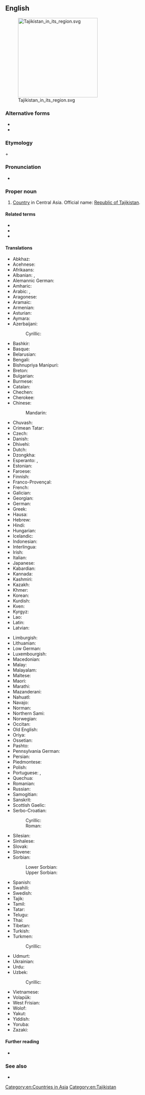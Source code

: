 ==English==
[[File:Tajikistan in its region.svg|thumb|250px]]

===Alternative forms===
* {{l|en|Tadjikistan}}
* {{l|en|Tadzhikistan}}

===Etymology===
{{etyl|fa|en}} {{m|fa|تاجيک‎|tr=Tājīk}} + {{m|fa|ستان|tr=-stān||-stan}}

===Pronunciation===
* {{audio|En-us-Tajikistan.ogg|Audio (US)|lang=en}}

===Proper noun===
{{en-proper noun}}

# {{senseid|en|Q863}}[[country|Country]] in Central Asia. Official name: [[Republic of Tajikistan]].

====Related terms====
* {{l|en|Tajik}}
* {{l|en|Tajiki}}
* {{l|en|Tajik SSR}}

====Translations====
{{trans-top|id=Q863|Republic of Tajikistan}}
* Abkhaz: {{t|ab|Таджикистан}}
* Acehnese: {{t|ace|Tajikistan}}
* Afrikaans: {{t+|af|Tadjikistan}}
* Albanian: {{t|sq|Taxhikistani|m}}, {{t|sq|Taxhikistan|m}}
* Alemannic German: {{t|gsw|Tadschikistan}}
* Amharic: {{t|am|ታጂኪስታን|sc=Ethi}}
* Arabic: {{t|ar|طَاجِيكِسْتَان|f}}, {{t|ar|تَاجِيكِسْتَان|f}}
* Aragonese: {{t|an|Tachiquistán}}
* Aramaic: {{t|arc|ܛܐܓܝܩܣܛܐܢ|sc=Hebr}}
* Armenian: {{t|hy|Տաջիկստան}}
* Asturian: {{t|ast|Tayiquistán|m}}
* Aymara: {{t|ay|Tayiksuyu}}
* Azerbaijani: {{t+|az|Tacikistan}}
*: Cyrillic: {{t|az|Таҹикистан|sc=Cyrl}}
* Bashkir: {{t|ba|Тажикстан|sc=Cyrl}}
* Basque: {{t+|eu|Tajikistan}}
* Belarusian: {{t|be|Таджыкіста́н|m}}
* Bengali: {{t|bn|তাজিকিস্তান|sc=Beng}}
* Bishnupriya Manipuri: {{t|bpy|তাজিকিস্তান|tr=tājikistān|sc=Beng}}
* Breton: {{t|br|Tadjikistan}}
* Bulgarian: {{t+|bg|Таджикиста́н|m}}
* Burmese: {{t|my|တာဂျစ်ကစ္စတန်|sc=Mymr}}
* Catalan: {{t+|ca|Tadjikistan|m}}
* Chechen: {{t|ce|Таджикистан}}
* Cherokee: {{t|chr|ᏔᏥᎩᏍᏔᏂ|sc=Cher}}
* Chinese:
*: Mandarin: {{t+|cmn|塔吉克斯坦|tr=Tǎjíkèsītǎn}}
* Chuvash: {{t|cv|Таджикистан}}
* Crimean Tatar: {{t|crh|Tacikistan}}
* Czech: {{t+|cs|Tádžikistán|m}}
* Danish: {{t|da|Tadsjikistan}}
* Dhivehi: {{t|dv|ތަޖިކިސްތާން|sc=Thaa}}
* Dutch: {{t+|nl|Tadzjikistan}}
* Dzongkha: {{t|dz|ཏ་ཇག་ཀིསི་ཏཱན་|sc=Tibt}}
* Esperanto: {{t|eo|Taĝikio}}, {{t|eo|Taĝikistano}}
* Estonian: {{t+|et|Tadžikistan}}
* Faroese: {{t|fo|Tadsjikistan|n}}
* Finnish: {{t+|fi|Tadžikistan}}
* Franco-Provençal: {{t|frp|Tadj·iquistan}}
* French: {{t+|fr|Tadjikistan|m}}
* Galician: {{t+|gl|Taxiquistán|m}}
* Georgian: {{t|ka|ტაჯიკეთი|sc=Geor}}
* German: {{t+|de|Tadschikistan|n}}
* Greek: {{t+|el|Τατζικιστάν|n}}
* Hausa: {{t|ha|Tajikistan}}
* Hebrew: {{t|he|טָגִ׳יקִיסְטָן|m|tr=tajikistan|sc=Hebr}}
* Hindi: {{t+|hi|ताजिकिस्तान|m|sc=Deva}}
* Hungarian: {{t+|hu|Tádzsikisztán}}
* Icelandic: {{t+|is|Tadsjikistan}}
* Indonesian: {{t+|id|Tajikistan}}
* Interlingua: {{t|ia|Tadzhikistan}}
* Irish: {{t|ga|Táidsíceastáin|f|alt=an Táidsíceastáin}}
* Italian: {{t+|it|Tagikistan|m}}
* Japanese: {{t+|ja|タジキスタン|tr=Tajikisutan}}
* Kabardian: {{t|kbd|Таджыкыстэн}}
* Kannada: {{t|kn|ತಜಿಕಿಸ್ತಾನ್|sc=Knda}}
* Kashmiri: {{t|ks|ताजिकिस्थान|tr=tājikisthān|sc=ks-Arab}}
* Kazakh: {{t|kk|Тәжікстан}}
* Khmer: {{t|km|តាជីគីស្ថាន}}
* Korean: {{t|ko|^타지키스탄}}
* Kurdish: {{t+|ku|Tacîkistan}}
* Kven: {{t|fkv|Tadžikistan}}
* Kyrgyz: {{t+|ky|Тажикстан}}
* Lao: {{t|lo|ຕັກຊີກິສະຖານ}}
* Latin: {{t|la|Tadzikistania|f}}
* Latvian: {{t+|lv|Tadžikistāna|f}}
{{trans-mid}}
* Limburgish: {{t|li|Tadzjikistan}}
* Lithuanian: {{t+|lt|Tadžikija|f}}
* Low German: {{t|nds|Tadschikistan}}
* Luxembourgish: {{t|lb|Tadschikistan}}
* Macedonian: {{t|mk|Таџикиста́н|m}}
* Malay: {{t|ms|Tajikistan}}
* Malayalam: {{t|ml|താജിക്കിസ്ഥാന്‍|sc=Mlym}}
* Maltese: {{t|mt|Taġikistan}}
* Maori: {{t|mi|Tahikitāna  }}
* Marathi: {{t|mr|ताजिकिस्तान|sc=Deva}}
* Mazanderani: {{t|mzn|تاجیکستون}}
* Nahuatl: {{t|nah|Tayictlālpan}}
* Navajo: {{t|nv|Tʼajiʼ bikéyah}}
* Norman: {{t|nrf|Tajikistan|m}}
* Northern Sami: {{t|se|Tažikistan}}
* Norwegian: {{t+|no|Tadsjikistan}}
* Occitan: {{t|oc|Tatgiquistan}}
* Old English: {{t|ang|Tacgicastan}}
* Oriya: {{t|or|ତାଜିକିସ୍ତାନ|sc=Orya}}
* Ossetian: {{t|os|Таджикистан}}
* Pashto: {{t+|ps|تاجکستان|tr=tâjikestân|sc=ps-Arab}}
* Pennsylvania German: {{t|pdc|Datschikischtaan}}
* Persian: {{t+|fa|تاجیکستان|tr=tâjikestân|sc=fa-Arab}}
* Piedmontese: {{t|pms|Tagikistan|m}}
* Polish: {{t+|pl|Tadżykistan|m-in}}
* Portuguese: {{t+|pt|Tajiquistão|m}}, {{t+|pt|Tadjiquistão|m}}
* Quechua: {{t|qu|Tayiksuyu}}
* Romanian: {{t+|ro|Tadjikistan|n}}
* Russian: {{t+|ru|Таджикиста́н|m}}
* Samogitian: {{t|sgs|Tadžikistans}}
* Sanskrit: {{t|sa|ताजिकिस्थान}}
* Scottish Gaelic: {{t|gd|Taidigeastàn}}
* Serbo-Croatian:
*: Cyrillic: {{t|sh|Таџикистан|m|sc=Cyrl}}
*: Roman: {{t+|sh|Tadžikistan|m}}
* Silesian: {{t|szl|Tadžykistan|m}}
* Sinhalese: {{t|si|ටජිකිස්ථාන්|sc=Sinh}}
* Slovak: {{t|sk|Tadžikistan|m}}
* Slovene: {{t+|sl|Tadžíkistan|m}}
* Sorbian:
*: Lower Sorbian: {{t|dsb|Tadžikistan|m}}
*: Upper Sorbian: {{t|hsb|Tadźikistan|m}}
* Spanish: {{t+|es|Tayikistán|m}}
* Swahili: {{t|sw|Tajikistan}}
* Swedish: {{t+|sv|Tadzjikistan}}
* Tajik: {{t+|tg|Тоҷикистон}}
* Tamil: {{t|ta|தஜிகிஸ்தான்}}
* Tatar: {{t|tt|Таҗикстан}}
* Telugu: {{t+|te|తజికిస్తాన్}}
* Thai: {{t+|th|ทาจิกิสถาน}}
* Tibetan: {{t|bo|ཐ་ཇི་ཁེ་སི་ཏན}}
* Turkish: {{t+|tr|Tacikistan}}
* Turkmen: {{t|tk|Täjigistan}}
*: Cyrillic: {{t|tk|Тәжигистан|sc=Cyrl}}
* Udmurt: {{t|udm|Таджикистан}}
* Ukrainian: {{t+|uk|Таджикиста́н|m}}
* Urdu: {{t|ur|تاجکستان|m|tr=tājikistān|sc=ur-Arab}}
* Uzbek: {{t+|uz|Tojikiston}}
*: Cyrillic: {{t|uz|Тожикистон|sc=Cyrl}}
* Vietnamese: {{t|vi|Tát-gi-ki-xtan}}
* Volapük: {{t|vo|Tacikistän}}
* West Frisian: {{t|fy|Tadzjikistan}}
* Wolof: {{t|wo|Tajikistaan}}
* Yakut: {{t|sah|Тадьикистан}}
* Yiddish: {{t|yi|טאַדזשיקיסטאַן}}
* Yoruba: {{t|yo|Tajikistan}}
* Zazaki: {{t|zza|Tacikıstan}}
{{trans-bottom}}

====Further reading====
* {{pedialite}}

===See also===
* {{l|en|Appendix:Countries of the world|Countries of the world}}

[[Category:en:Countries in Asia]]
[[Category:en:Tajikistan]]